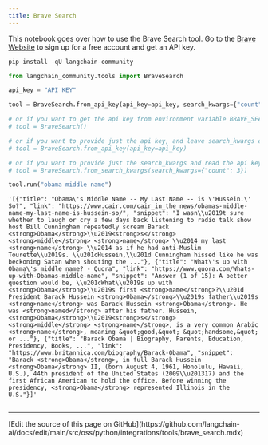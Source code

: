```yaml
---
title: Brave Search
---
```


This notebook goes over how to use the Brave Search tool.
Go to the [Brave Website](https://brave.com/search/api/) to sign up for a free account and get an API key.

```python
pip install -qU langchain-community
```

```python
from langchain_community.tools import BraveSearch
```

```python
api_key = "API KEY"
```

```python
tool = BraveSearch.from_api_key(api_key=api_key, search_kwargs={"count": 3})

# or if you want to get the api key from environment variable BRAVE_SEARCH_API_KEY, and leave search_kwargs empty
# tool = BraveSearch()

# or if you want to provide just the api key, and leave search_kwargs empty
# tool = BraveSearch.from_api_key(api_key=api_key)

# or if you want to provide just the search_kwargs and read the api key from the BRAVE_SEARCH_API_KEY environment variable
# tool = BraveSearch.from_search_kwargs(search_kwargs={"count": 3})
```

```python
tool.run("obama middle name")
```

```output
'[{"title": "Obama\'s Middle Name -- My Last Name -- is \'Hussein.\' So?", "link": "https://www.cair.com/cair_in_the_news/obamas-middle-name-my-last-name-is-hussein-so/", "snippet": "I wasn\\u2019t sure whether to laugh or cry a few days back listening to radio talk show host Bill Cunningham repeatedly scream Barack <strong>Obama</strong>\\u2019<strong>s</strong> <strong>middle</strong> <strong>name</strong> \\u2014 my last <strong>name</strong> \\u2014 as if he had anti-Muslim Tourette\\u2019s. \\u201cHussein,\\u201d Cunningham hissed like he was beckoning Satan when shouting the ..."}, {"title": "What\'s up with Obama\'s middle name? - Quora", "link": "https://www.quora.com/Whats-up-with-Obamas-middle-name", "snippet": "Answer (1 of 15): A better question would be, \\u201cWhat\\u2019s up with <strong>Obama</strong>\\u2019s first <strong>name</strong>?\\u201d President Barack Hussein <strong>Obama</strong>\\u2019s father\\u2019s <strong>name</strong> was Barack Hussein <strong>Obama</strong>. He was <strong>named</strong> after his father. Hussein, <strong>Obama</strong>\\u2019<strong>s</strong> <strong>middle</strong> <strong>name</strong>, is a very common Arabic <strong>name</strong>, meaning &quot;good,&quot; &quot;handsome,&quot; or ..."}, {"title": "Barack Obama | Biography, Parents, Education, Presidency, Books, ...", "link": "https://www.britannica.com/biography/Barack-Obama", "snippet": "Barack <strong>Obama</strong>, in full Barack Hussein <strong>Obama</strong> II, (born August 4, 1961, Honolulu, Hawaii, U.S.), 44th president of the United States (2009\\u201317) and the first African American to hold the office. Before winning the presidency, <strong>Obama</strong> represented Illinois in the U.S."}]'
```

```python

```

---

<Callout icon="pen-to-square" iconType="regular">
  [Edit the source of this page on GitHub](https://github.com/langchain-ai/docs/edit/main/src/oss/python/integrations/tools/brave_search.mdx)
</Callout>
